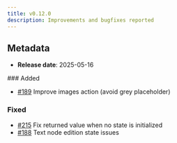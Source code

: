 ```yaml
---
title: v0.12.0
description: Improvements and bugfixes reported
---
```


## Metadata

- **Release date**: 2025-05-16

### Added

- [#189](https://github.com/InditexTech/weavejs/issues/189) Improve images action (avoid grey placeholder)

### Fixed

- [#215](https://github.com/InditexTech/weavejs/issues/215) Fix returned value when no state is initialized
- [#188](https://github.com/InditexTech/weavejs/issues/188) Text node edition state issues

